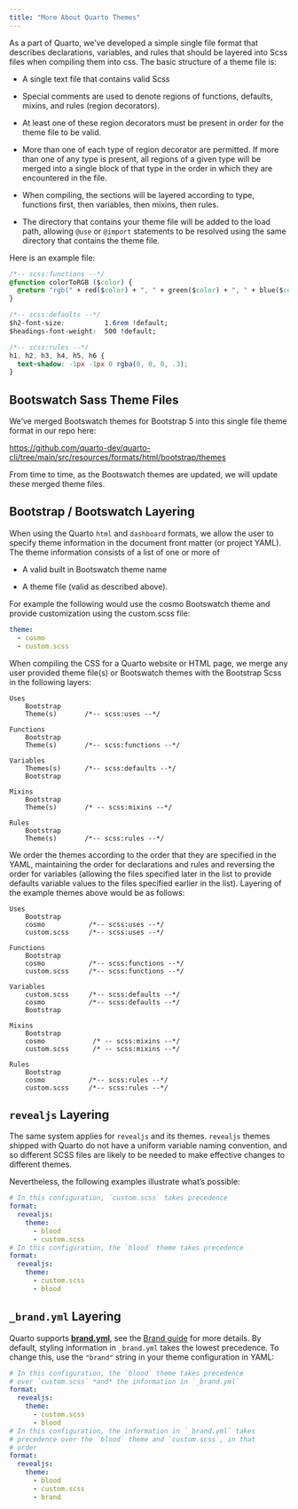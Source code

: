 ```yaml
---
title: "More About Quarto Themes"
---
```


As a part of Quarto, we've developed a simple single file format that describes declarations, variables, and rules that should be layered into Scss files when compiling them into css. The basic structure of a theme file is:

-   A single text file that contains valid Scss

-   Special comments are used to denote regions of functions, defaults, mixins, and rules (region decorators).

-   At least one of these region decorators must be present in order for the theme file to be valid.

-   More than one of each type of region decorator are permitted. If more than one of any type is present, all regions of a given type will be merged into a single block of that type in the order in which they are encountered in the file.

-   When compiling, the sections will be layered according to type, functions first, then variables, then mixins, then rules.

-   The directory that contains your theme file will be added to the load path, allowing `@use` or `@import` statements to be resolved using the same directory that contains the theme file.

Here is an example file:

``` css
/*-- scss:functions --*/
@function colorToRGB ($color) {
  @return "rgb(" + red($color) + ", " + green($color) + ", " + blue($color)+ ")";
}

/*-- scss:defaults --*/
$h2-font-size:          1.6rem !default;
$headings-font-weight:  500 !default;

/*-- scss:rules --*/
h1, h2, h3, h4, h5, h6 {
  text-shadow: -1px -1px 0 rgba(0, 0, 0, .3);
}
```

## Bootswatch Sass Theme Files

We've merged Bootswatch themes for Bootstrap 5 into this single file theme format in our repo here:

<https://github.com/quarto-dev/quarto-cli/tree/main/src/resources/formats/html/bootstrap/themes>

From time to time, as the Bootswatch themes are updated, we will update these merged theme files.

## Bootstrap / Bootswatch Layering

When using the Quarto `html` and `dashboard` formats, we allow the user to specify theme information in the document front matter (or project YAML). The theme information consists of a list of one or more of

-   A valid built in Bootswatch theme name

-   A theme file (valid as described above).

For example the following would use the cosmo Bootswatch theme and provide customization using the custom.scss file:

``` yaml
theme:
  - cosmo
  - custom.scss
```

When compiling the CSS for a Quarto website or HTML page, we merge any user provided theme file(s) or Bootswatch themes with the Bootstrap Scss in the following layers:

    Uses
        Bootstrap
        Theme(s)       /*-- scss:uses --*/
        
    Functions
        Bootstrap
        Theme(s)       /*-- scss:functions --*/

    Variables
        Themes(s)      /*-- scss:defaults --*/
        Bootstrap
        
    Mixins                 
        Bootstrap
        Theme(s)       /* -- scss:mixins --*/

    Rules
        Bootstrap
        Theme(s)       /*-- scss:rules --*/

We order the themes according to the order that they are specified in the YAML, maintaining the order for declarations and rules and reversing the order for variables (allowing the files specified later in the list to provide defaults variable values to the files specified earlier in the list). Layering of the example themes above would be as follows:

    Uses
        Bootstrap
        cosmo           /*-- scss:uses --*/
        custom.scss     /*-- scss:uses --*/

    Functions
        Bootstrap
        cosmo           /*-- scss:functions --*/
        custom.scss     /*-- scss:functions --*/

    Variables
        custom.scss     /*-- scss:defaults --*/
        cosmo           /*-- scss:defaults --*/
        Bootstrap

    Mixins
        Bootstrap
        cosmo            /* -- scss:mixins --*/
        custom.scss      /* -- scss:mixins --*/

    Rules
        Bootstrap
        cosmo           /*-- scss:rules --*/
        custom.scss     /*-- scss:rules --*/

## `revealjs` Layering

The same system applies for `revealjs` and its themes.
`revealjs` themes shipped with Quarto do not have a uniform variable naming convention, and so different SCSS files are likely to be needed to make effective changes to different themes.

Nevertheless, the following examples illustrate what's possible:

``` yaml
# In this configuration, `custom.scss` takes precedence
format:
  revealjs:
    theme:
      - blood
      - custom.scss
# In this configuration, the `blood` theme takes precedence
format:
  revealjs:
    theme:
      - custom.scss
      - blood
```

## `_brand.yml` Layering

Quarto supports [**brand.yml**](https://posit-dev.github.io/brand-yml/brand/defaults.html), see the [Brand guide](/docs/authoring/brand.qmd) for more details.
By default, styling information in `_brand.yml` takes the lowest precedence.
To change this, use the `"brand"` string in your theme configuration in YAML:

``` yaml
# In this configuration, the `blood` theme takes precedence
# over `custom.scss` *and* the information in `_brand.yml`
format:
  revealjs:
    theme:
      - custom.scss
      - blood
# In this configuration, the information in `_brand.yml` takes
# precedence over the `blood` theme and `custom.scss`, in that
# order
format:
  revealjs:
    theme:
      - blood
      - custom.scss
      - brand
```